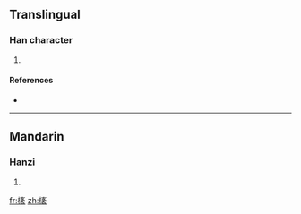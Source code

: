 ==Translingual==

===Han character===
{{Han char|rn=75|rad=木|as=12|sn=16|four=4093<sub>2</sub>|canj=木卜弓女 (DYNV)}}

# {{defn|Han|sort=木12}}

====References====
* {{Han ref|kx=0554.090|dkj=15562|dj=0943.010|hdz=21294.130|uh=6A60|ud=27232|bh=E9D6|bd=59862}}

----

==Mandarin==

===Hanzi===
{{cmn-hanzi|pin=[[nuǒ]] ([[nuo3]])|wg=no<sup>3</sup>}}

# {{defn|Mandarin}}

[[fr:橠]]
[[zh:橠]]